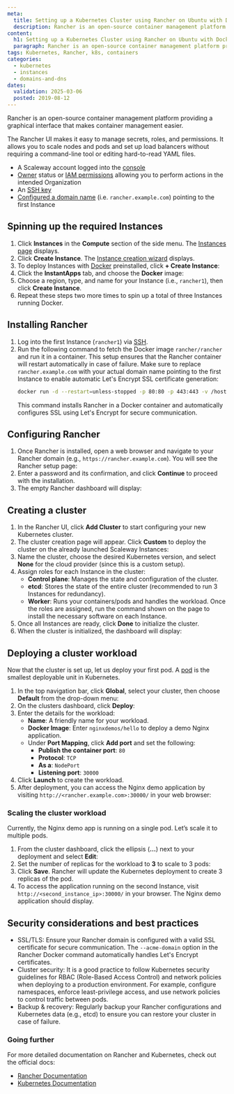 ```yaml
---
meta:
  title: Setting up a Kubernetes Cluster using Rancher on Ubuntu with Docker
  description: Rancher is an open-source container management platform providing a graphical interface that makes container management easier.
content:
  h1: Setting up a Kubernetes Cluster using Rancher on Ubuntu with Docker
  paragraph: Rancher is an open-source container management platform providing a graphical interface that makes container management easier.
tags: Kubernetes, Rancher, k8s, containers
categories:
  - kubernetes
  - instances
  - domains-and-dns
dates:
  validation: 2025-03-06
  posted: 2019-08-12
---
```



Rancher is an open-source container management platform providing a graphical interface that makes container management easier.

The Rancher UI makes it easy to manage secrets, roles, and permissions. It allows you to scale nodes and pods and set up load balancers without requiring a command-line tool or editing hard-to-read YAML files.

<Requirements />

- A Scaleway account logged into the [console](https://console.scaleway.com)
- [Owner](/iam/concepts/#owner) status or [IAM permissions](/iam/concepts/#permission) allowing you to perform actions in the intended Organization
- An [SSH key](/organizations-and-projects/how-to/create-ssh-key/)
- [Configured a domain name](/domains-and-dns/quickstart/) (i.e. `rancher.example.com`) pointing to the first Instance

## Spinning up the required Instances

1. Click **Instances** in the **Compute** section of the side menu. The [Instances page](https://console.scaleway.com/instance/servers) displays.
2. Click **Create Instance**. The [Instance creation wizard](https://console.scaleway.com/instance/servers/create) displays.
3. To deploy Instances with [Docker](https://www.docker.com/) preinstalled, click **+ Create Instance**:
    <Lightbox src="scaleway-rancher_instances.webp" alt="" />
4. Click the **InstantApps** tab, and choose the **Docker** image:
    <Lightbox src="scaleway-rancher_instant_apps.webp" alt="" />
5. Choose a region, type, and name for your Instance (i.e., `rancher1`), then click **Create Instance**.
6. Repeat these steps two more times to spin up a total of three Instances running Docker.

## Installing Rancher

1. Log into the first Instance (`rancher1`) via [SSH](/instances/how-to/connect-to-instance/).
2. Run the following command to fetch the Docker image `rancher/rancher` and run it in a container. This setup ensures that the Rancher container will restart automatically in case of failure. Make sure to replace `rancher.example.com` with your actual domain name pointing to the first Instance to enable automatic Let's Encrypt SSL certificate generation:
    ```bash
    docker run -d --restart=unless-stopped -p 80:80 -p 443:443 -v /host/rancher:/var/lib/rancher rancher/rancher --acme-domain rancher.example.com
    ```
    This command installs Rancher in a Docker container and automatically configures SSL using Let's Encrypt for secure communication.

## Configuring Rancher

1. Once Rancher is installed, open a web browser and navigate to your Rancher domain (e.g., `https://rancher.example.com`). You will see the Rancher setup page:
    <Lightbox src="scaleway-rancher_password.webp" alt="" />
2. Enter a password and its confirmation, and click **Continue** to proceed with the installation.
3. The empty Rancher dashboard will display:
    <Lightbox src="scaleway-rancher_dashboard_empty.webp" alt="" />

## Creating a cluster

1. In the Rancher UI, click **Add Cluster** to start configuring your new Kubernetes cluster.
2. The cluster creation page will appear. Click **Custom** to deploy the cluster on the already launched Scaleway Instances:
    <Lightbox src="scaleway-rancher_add_cluster.webp" alt="" />
3. Name the cluster, choose the desired Kubernetes version, and select **None** for the cloud provider (since this is a custom setup).
    <Lightbox src="scaleway-rancher_cluster_options.webp" alt="" />
4. Assign roles for each Instance in the cluster:
    - **Control plane**: Manages the state and configuration of the cluster.
    - **etcd**: Stores the state of the entire cluster (recommended to run 3 Instances for redundancy).
    - **Worker**: Runs your containers/pods and handles the workload.
    Once the roles are assigned, run the command shown on the page to install the necessary software on each Instance.
    <Lightbox src="scaleway-rancher_node_run.webp" alt="" />
5. Once all Instances are ready, click **Done** to initialize the cluster.
6. When the cluster is initialized, the dashboard will display:
    <Lightbox src="scaleway-rancher_dashboard.webp" alt="" />

## Deploying a cluster workload

Now that the cluster is set up, let us deploy your first pod. A [pod](https://kubernetes.io/docs/concepts/workloads/pods/pod-overview/) is the smallest deployable unit in Kubernetes.

1. In the top navigation bar, click **Global**, select your cluster, then choose **Default** from the drop-down menu:
    <Lightbox src="scaleway-rancher_menu.webp" alt="" />
2. On the clusters dashboard, click **Deploy**:
    <Lightbox src="scaleway-rancher_dashboard.webp" alt="" />
3. Enter the details for the workload:
    - **Name**: A friendly name for your workload.
    - **Docker Image**: Enter `nginxdemos/hello` to deploy a demo Nginx application.
    - Under **Port Mapping**, click **Add port** and set the following:
        - **Publish the container port**: `80`
        - **Protocol**: `TCP`
        - **As a**: `NodePort`
        - **Listening port**: `30000`
    <Lightbox src="scaleway-deploy_workload.webp" alt="" />
4. Click **Launch** to create the workload.
5. After deployment, you can access the Nginx demo application by visiting `http://<rancher.example.com>:30000/` in your web browser:
    <Lightbox src="scaleway-nginx_demo_app.webp" alt="" />

### Scaling the cluster workload

Currently, the Nginx demo app is running on a single pod. Let’s scale it to multiple pods.

1. From the cluster dashboard, click the ellipsis (**…**) next to your deployment and select **Edit**:
    <Lightbox src="scaleway-workload_edit.webp" alt="" />
2. Set the number of replicas for the workload to **3** to scale to 3 pods:
    <Lightbox src="scaleway-upgrade_service.webp" alt="" />
3. Click **Save**. Rancher will update the Kubernetes deployment to create 3 replicas of the pod.
    <Lightbox src="scaleway-workload_updated.webp" alt="" />
4. To access the application running on the second Instance, visit `http://<second_instance_ip>:30000/` in your browser. The Nginx demo application should display.

## Security considerations and best practices

- SSL/TLS: Ensure your Rancher domain is configured with a valid SSL certificate for secure communication. The `--acme-domain` option in the Rancher Docker command automatically handles Let's Encrypt certificates.
- Cluster security: It is a good practice to follow Kubernetes security guidelines for RBAC (Role-Based Access Control) and network policies when deploying to a production environment. For example, configure namespaces, enforce least-privilege access, and use network policies to control traffic between pods.
- Backup & recovery: Regularly backup your Rancher configurations and Kubernetes data (e.g., etcd) to ensure you can restore your cluster in case of failure.

### Going further

For more detailed documentation on Rancher and Kubernetes, check out the official docs:
- [Rancher Documentation](https://ranchermanager.docs.rancher.com/)
- [Kubernetes Documentation](https://kubernetes.io/docs/home/)
